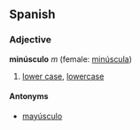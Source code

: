 ==Spanish==
===Adjective===
'''minúsculo''' ''m'' (female: [[minúscula]])

# [[lower case]], [[lowercase]]

====Antonyms====
*[[mayúsculo]]